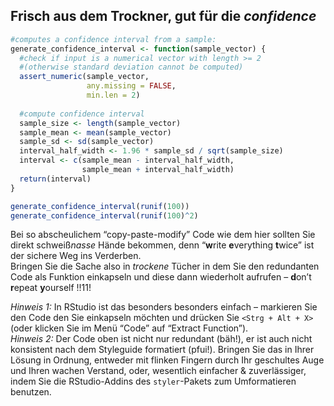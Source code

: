 ## Frisch aus dem Trockner, gut für die *confidence*

```r

#computes a confidence interval from a sample:
generate_confidence_interval <- function(sample_vector) {
  #check if input is a numerical vector with length >= 2 
  #(otherwise standard deviation cannot be computed)
  assert_numeric(sample_vector,
                 any.missing = FALSE,
                 min.len = 2)
  
  #compute confidence interval
  sample_size <- length(sample_vector)
  sample_mean <- mean(sample_vector)
  sample_sd <- sd(sample_vector)
  interval_half_width <- 1.96 * sample_sd / sqrt(sample_size)
  interval <- c(sample_mean - interval_half_width, 
                sample_mean + interval_half_width)
  return(interval)
}

generate_confidence_interval(runif(100))
generate_confidence_interval(runif(100)^2)
``` 

Bei so abscheulichem "copy-paste-modify" Code wie dem hier sollten Sie direkt schweiß*nasse* Hände bekommen, denn "**w**rite **e**verything **t**wice" ist der sichere Weg ins Verderben.  
Bringen Sie die Sache also in *trockene* Tücher in dem Sie den redundanten Code als Funktion einkapseln und diese dann wiederholt aufrufen -- **d**on't **r**epeat **y**ourself !!11!

*Hinweis 1:* In RStudio ist das besonders besonders einfach -- markieren Sie den Code den Sie einkapseln möchten und drücken Sie `<Strg + Alt + X>` (oder klicken Sie im Menü "Code" auf "Extract Function").  
*Hinweis 2:* Der Code oben ist nicht nur redundant (bäh!), er ist auch nicht konsistent nach dem Styleguide formatiert (pfui!). Bringen Sie das in Ihrer Lösung in Ordnung, entweder mit flinken Fingern durch Ihr geschultes Auge und Ihren wachen Verstand, oder, wesentlich einfacher & zuverlässiger, indem Sie die RStudio-Addins des `styler`-Pakets zum Umformatieren benutzen.

